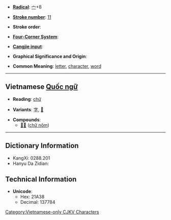 * '''[[Wiktionary:Chinese radical index| Radical]]''': [[Wiktionary:Chinese radical index 宀|宀]]+8

* '''[[Wiktionary:Chinese total strokes index|Stroke number]]''': [[Wiktionary:Chinese total strokes index 11|11]]

* '''Stroke order''': 

* '''[[Wiktionary:Chinese four corner index|Four-Corner System]]''': 

* '''[[Wiktionary:Chinese Cangjie index|Cangjie input]]''': <!--???? (????)-->

* '''Graphical Significance and Origin''': 

* '''Common Meaning''': [[letter]], [[character]], [[word]]

----

== Vietnamese [[Quốc ngữ]] ==

* '''Reading''': [[chữ]]<!-- originally [[tự]] -->

* '''Variants''': [[字]], [[𡦂]]<!--21982-->

* '''Compounds''':
**[[𡨸喃]] ([[chữ nôm]])

----

== Dictionary Information ==

* KangXi: 0288.201
* Hanyu Da Zidian:

== Technical Information ==

* '''Unicode''':
** Hex: 21A38
** Decimal: 137784

[[Category:Vietnamese-only CJKV Characters]]